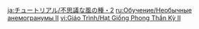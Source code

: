 {{Tutorial
|title    = Miraculous Anemograna (II)
|subtitle = Exploration Knowledge
|type     = Adventure
|icon     = Icon Tutorial Combat.png
|about    = Anemogranum
|image1   = Tutorial Adventure Miraculous Anemograna (II).png
|text1    = When several Anemograna are put together, their power is released. Even those without Anemo abilities can combine three Anemograna to {{Color|help|produce a Wind Current}}.
|sort     = 6017
}}
<noinclude>
<!-- interwikis -->
[[ja:チュートリアル/不思議な風の種・2]]
[[ru:Обучение/Необычные анемогранумы II]]
[[vi:Giáo Trình/Hạt Giống Phong Thần Kỳ II]]
</noinclude>